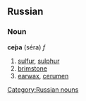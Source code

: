 ==Russian==
[[Category:Russian nouns]]
===Noun===
'''се́ра''' (séra) ''f''

# [[sulfur]], [[sulphur]]
# [[brimstone]]
# [[earwax]], [[cerumen]]